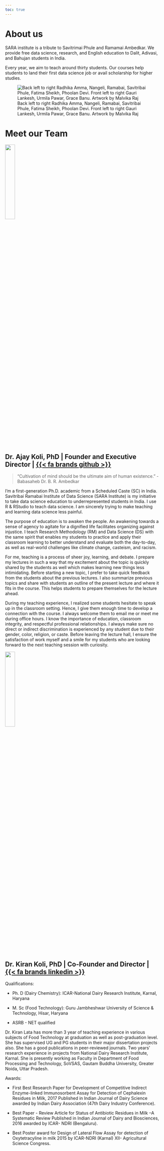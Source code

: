 ```yaml
---
toc: true
---
```


# About us

SARA institute is a tribute to Savitrimai Phule and Ramamai Ambedkar. We provide free data science, research, and English education to Dalit, Adivasi, and Bahujan students in India.

Every year, we aim to teach around thirty students. Our courses help students to land their first data science job or avail scholarship for higher studies.

![Back left to right Radhika Amma, Nangeli, Ramabai, Savitribai Phule, Fatima Sheikh, Phoolan Devi. Front left to right Gauri Lankesh, Urmila Pawar, Grace Banu. Artwork by Malvika Raj](images/sara.jpg)

# Meet our Team {#cha-team}

![](images/ajay.png){fig-align="center" width="25%"}

## Dr. Ajay Koli, PhD | Founder and Executive Director | [{{< fa brands github >}}](https://github.com/koliajaykr)
> "Cultivation of mind should be the ultimate aim of human existence." - Babasaheb Dr. B. R. Ambedkar

I'm a first-generation Ph.D. academic from a Scheduled Caste (SC) in India. Savitribai Ramabai Institute of Data Science (SARA Institute) is my initiative to take data science education to underrepresented students in India. I use R & RStudio to teach data science. I am sincerely trying to make teaching and learning data science less painful.

The purpose of education is to awaken the people. An awakening towards a sense of agency to agitate for a dignified life facilitates organizing against injustice. I teach Research Methodology (RM) and Data Science (DS) with the same spirit that enables my students to practice and apply their classroom learning to better understand and evaluate both the day-to-day, as well as real-world challenges like climate change, casteism, and racism.

For me, teaching is a process of sheer joy, learning, and debate. I prepare my lectures in such a way that my excitement about the topic is quickly shared by the students as well which makes learning new things less intimidating. Before starting a new topic, I prefer to take quick feedback from the students about the previous lectures. I also summarize previous topics and share with students an outline of the present lecture and where it fits in the course. This helps students to prepare themselves for the lecture ahead.

During my teaching experience, I realized some students hesitate to speak up in the classroom setting. Hence, I give them enough time to develop a connection with the course. I always welcome them to email me or meet me during office hours. I know the importance of education, classroom integrity, and respectful professional relationships. I always make sure no direct or indirect discrimination is experienced by any student due to their gender, color, religion, or caste. Before leaving the lecture hall, I ensure the satisfaction of work myself and a smile for my students who are looking forward to the next teaching session with curiosity.

![](images/kiran.png){fig-align="center" width="25%"}

## Dr. Kiran Koli, PhD | Co-Founder and Director | [{{< fa brands linkedin >}}](https://in.linkedin.com/in/dr-kiran-koli-85263a5b)

Qualifications:

- Ph. D (Dairy Chemistry): ICAR-National Dairy Research Institute, Karnal, Haryana
    
- M. Sc (Food Technology): Guru Jambheshwar University of Science & Technology, Hisar, Haryana

- ASRB - NET qualified 

Dr. Kiran Lata has more than 3 year of teaching experience in various subjects of Food Technology at graduation as well as post-graduation level. She has supervised UG and PG students in their major dissertation projects also. She has a good publications in peer-reviewed journals. Two years’ research experience in projects from National Dairy Research Institute, Karnal. She is presently working as Faculty in Department of Food Processing and Technology, SoVSAS, Gautam Buddha University, Greater Noida, Uttar Pradesh.

Awards: 

- First Best Research Paper for Development of Competitive Indirect Enzyme-linked Immunosorbent Assay for Detection of Cephalexin Residues in Milk, 2017 Published in Indian Journal of Dairy Science awarded by Indian Dairy Association (47th Dairy Industry Conference).

- Best Paper - Review Article for Status of Antibiotic Residues in Milk –A Systematic Review Published in Indian Journal of Dairy and Biosciences, 2016 awarded by ICAR- NDRI (Bengaluru).

- Best Poster award for Design of Lateral Flow Assay for detection of Oxytetracyline in milk 2015 by ICAR-NDRI (Karnal) XII- Agricultural Science Congress.